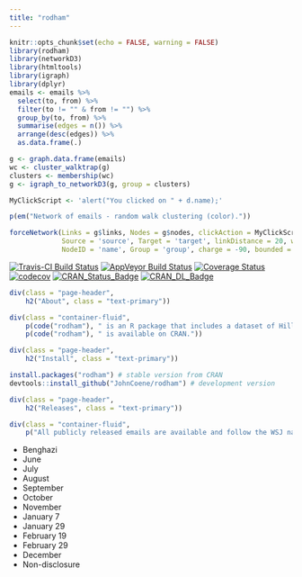 ```yaml
---
title: "rodham"
---
```


```r
knitr::opts_chunk$set(echo = FALSE, warning = FALSE)
library(rodham)
library(networkD3)
library(htmltools)
library(igraph)
library(dplyr)
emails <- emails %>%
  select(to, from) %>%
  filter(to != "" & from != "") %>%
  group_by(to, from) %>%
  summarise(edges = n()) %>%
  arrange(desc(edges)) %>%
  as.data.frame(.)

g <- graph.data.frame(emails)
wc <- cluster_walktrap(g)
clusters <- membership(wc)
g <- igraph_to_networkD3(g, group = clusters)

MyClickScript <- 'alert("You clicked on " + d.name);'
```

```r
p(em("Network of emails - random walk clustering (color)."))
```

```r
forceNetwork(Links = g$links, Nodes = g$nodes, clickAction = MyClickScript,
             Source = 'source', Target = 'target', linkDistance = 20, width = "100%", height = 600,
             NodeID = 'name', Group = 'group', charge = -90, bounded = FALSE)
```

[![Travis-CI Build Status](https://travis-ci.org/JohnCoene/rodham.svg?branch=master)](https://travis-ci.org/JohnCoene/rodham)
[![AppVeyor Build Status](https://ci.appveyor.com/api/projects/status/github/JohnCoene/rodham?branch=master&svg=true)](https://ci.appveyor.com/project/JohnCoene/rodham)
[![Coverage Status](https://img.shields.io/coveralls/JohnCoene/rodham.svg)](https://coveralls.io/r/JohnCoene/rodham?branch=master)
[![codecov](https://codecov.io/gh/JohnCoene/rodham/branch/master/graph/badge.svg)](https://codecov.io/gh/JohnCoene/rodham)
[![CRAN_Status_Badge](http://www.r-pkg.org/badges/version/rodham)](https://cran.r-project.org/package=rodham)
[![CRAN_DL_Badge](http://cranlogs.r-pkg.org/badges/grand-total/rodham)](http://cranlogs.r-pkg.org/badges/grand-total/rodham)

```r
div(class = "page-header",
    h2("About", class = "text-primary"))

div(class = "container-fluid",
    p(code("rodham"), " is an R package that includes a dataset of Hillary Rodham Clinton's personal emails as well as function to download their entire content from the Wall Street Journal and read it into R."),
    p(code("rodham"), " is available on CRAN."))
```

```r
div(class = "page-header",
    h2("Install", class = "text-primary"))
```

```r
install.packages("rodham") # stable version from CRAN
devtools::install_github("JohnCoene/rodham") # development version
```

```r
div(class = "page-header",
    h2("Releases", class = "text-primary"))

div(class = "container-fluid",
    p("All publicly released emails are available and follow the WSJ naming convention."))
```

* Benghazi
* June
* July
* August
* September
* October
* November
* January 7
* January 29
* February 19
* February 29
* December
* Non-disclosure